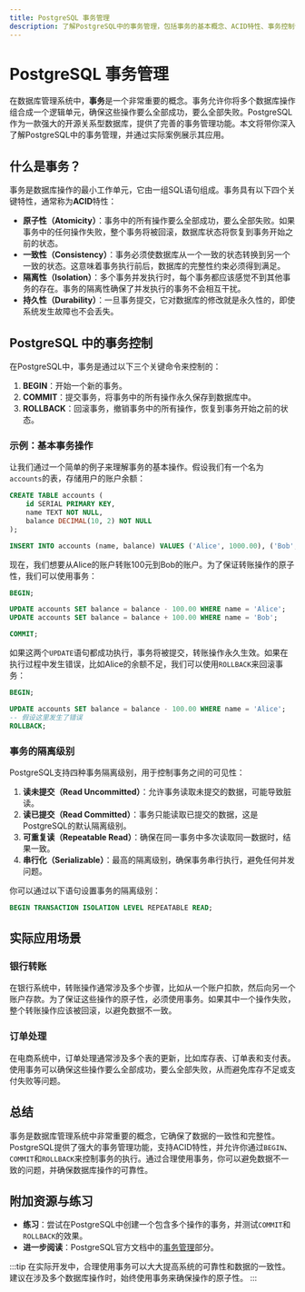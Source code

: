 ```yaml
---
title: PostgreSQL 事务管理
description: 了解PostgreSQL中的事务管理，包括事务的基本概念、ACID特性、事务控制语句以及实际应用场景。
---
```


# PostgreSQL 事务管理

在数据库管理系统中，**事务**是一个非常重要的概念。事务允许你将多个数据库操作组合成一个逻辑单元，确保这些操作要么全部成功，要么全部失败。PostgreSQL作为一款强大的开源关系型数据库，提供了完善的事务管理功能。本文将带你深入了解PostgreSQL中的事务管理，并通过实际案例展示其应用。

## 什么是事务？

事务是数据库操作的最小工作单元，它由一组SQL语句组成。事务具有以下四个关键特性，通常称为**ACID**特性：

- **原子性（Atomicity）**：事务中的所有操作要么全部成功，要么全部失败。如果事务中的任何操作失败，整个事务将被回滚，数据库状态将恢复到事务开始之前的状态。
- **一致性（Consistency）**：事务必须使数据库从一个一致的状态转换到另一个一致的状态。这意味着事务执行前后，数据库的完整性约束必须得到满足。
- **隔离性（Isolation）**：多个事务并发执行时，每个事务都应该感觉不到其他事务的存在。事务的隔离性确保了并发执行的事务不会相互干扰。
- **持久性（Durability）**：一旦事务提交，它对数据库的修改就是永久性的，即使系统发生故障也不会丢失。

## PostgreSQL 中的事务控制

在PostgreSQL中，事务是通过以下三个关键命令来控制的：

1. **BEGIN**：开始一个新的事务。
2. **COMMIT**：提交事务，将事务中的所有操作永久保存到数据库中。
3. **ROLLBACK**：回滚事务，撤销事务中的所有操作，恢复到事务开始之前的状态。

### 示例：基本事务操作

让我们通过一个简单的例子来理解事务的基本操作。假设我们有一个名为`accounts`的表，存储用户的账户余额：

```sql
CREATE TABLE accounts (
    id SERIAL PRIMARY KEY,
    name TEXT NOT NULL,
    balance DECIMAL(10, 2) NOT NULL
);

INSERT INTO accounts (name, balance) VALUES ('Alice', 1000.00), ('Bob', 500.00);
```

现在，我们想要从Alice的账户转账100元到Bob的账户。为了保证转账操作的原子性，我们可以使用事务：

```sql
BEGIN;

UPDATE accounts SET balance = balance - 100.00 WHERE name = 'Alice';
UPDATE accounts SET balance = balance + 100.00 WHERE name = 'Bob';

COMMIT;
```

如果这两个`UPDATE`语句都成功执行，事务将被提交，转账操作永久生效。如果在执行过程中发生错误，比如Alice的余额不足，我们可以使用`ROLLBACK`来回滚事务：

```sql
BEGIN;

UPDATE accounts SET balance = balance - 100.00 WHERE name = 'Alice';
-- 假设这里发生了错误
ROLLBACK;
```

### 事务的隔离级别

PostgreSQL支持四种事务隔离级别，用于控制事务之间的可见性：

1. **读未提交（Read Uncommitted）**：允许事务读取未提交的数据，可能导致脏读。
2. **读已提交（Read Committed）**：事务只能读取已提交的数据，这是PostgreSQL的默认隔离级别。
3. **可重复读（Repeatable Read）**：确保在同一事务中多次读取同一数据时，结果一致。
4. **串行化（Serializable）**：最高的隔离级别，确保事务串行执行，避免任何并发问题。

你可以通过以下语句设置事务的隔离级别：

```sql
BEGIN TRANSACTION ISOLATION LEVEL REPEATABLE READ;
```

## 实际应用场景

### 银行转账

在银行系统中，转账操作通常涉及多个步骤，比如从一个账户扣款，然后向另一个账户存款。为了保证这些操作的原子性，必须使用事务。如果其中一个操作失败，整个转账操作应该被回滚，以避免数据不一致。

### 订单处理

在电商系统中，订单处理通常涉及多个表的更新，比如库存表、订单表和支付表。使用事务可以确保这些操作要么全部成功，要么全部失败，从而避免库存不足或支付失败等问题。

## 总结

事务是数据库管理系统中非常重要的概念，它确保了数据的一致性和完整性。PostgreSQL提供了强大的事务管理功能，支持ACID特性，并允许你通过`BEGIN`、`COMMIT`和`ROLLBACK`来控制事务的执行。通过合理使用事务，你可以避免数据不一致的问题，并确保数据库操作的可靠性。

## 附加资源与练习

- **练习**：尝试在PostgreSQL中创建一个包含多个操作的事务，并测试`COMMIT`和`ROLLBACK`的效果。
- **进一步阅读**：PostgreSQL官方文档中的[事务管理](https://www.postgresql.org/docs/current/tutorial-transactions.html)部分。

:::tip
在实际开发中，合理使用事务可以大大提高系统的可靠性和数据的一致性。建议在涉及多个数据库操作时，始终使用事务来确保操作的原子性。
:::